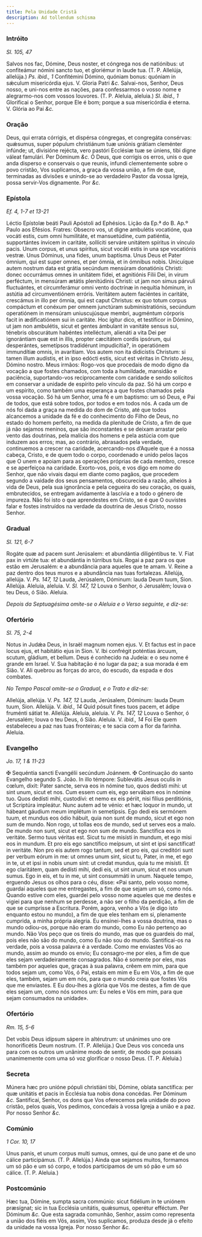 ```yaml
---
title: Pela Unidade Cristã
description: Ad tollendum schisma
---
```


### Intróito

_Sl. 105, 47_

<div class="grid grid-cols-2 gap-5">
  <span class="text-justify">
    Salvos nos fac, Dómine, Deus noster, et cóngrega nos de natiónibus: ut
    confiteámur nómini sancto tuo, et gloriémur in laude tua. (T. P. Allelúja,
    allelúja.) <em>Ps. ibid., 1</em> Confitémini Dómino, quóniam bonus: quóniam
    in sǽculum misericórdia ejus. V. Gloria Patri <em>&c.</em>
  </span>
  <span class="text-justify">
    Salvai-nos, Senhor, Deus nosso, e uni-nos entre as nações, para confessarmos
    o vosso nome e alegrarmo-nos com vossos louvores. (T. P. Aleluia, aleluia.)
    <em>Sl. ibid., 1</em> Glorificai o Senhor, porque Ele é bom; porque a sua misericórdia
    é eterna. V. Glória ao Pai <em>&c.</em>
  </span>
</div>

### Oração

<div class="grid grid-cols-2 gap-5">
  <span class="text-justify">
    Deus, qui errata córrigis, et dispérsa cóngregas, et congregáta consérvas:
    quǽsumus, super pópulum christiánum tuæ uniónis grátiam cleménter infúnde;
    ut, divisióne rejécta, vero pastóri Ecclésiæ tuæ se úniens, tibi digne
    váleat famulári. Per Dóminum <em>&c.</em>
  </span>
  <span class="text-justify">
    Ó Deus, que corrigis os erros, unis o que anda disperso e conservais o que
    reunis, infundi clementemente sobre o povo cristão, Vos suplicamos, a graça
    da vossa união, a fim de que, terminadas as divisões e unindo-se ao
    verdadeiro Pastor da vossa Igreja, possa servir-Vos dignamente. Por
    <em>&c.</em>
  </span>
</div>

### Epístola

_Ef. 4, 1-7 et 13-21_

<div class="grid grid-cols-2 gap-5">
  <span class="text-justify">
    Léctio Epístolæ beáti Pauli Apóstoli ad Ephésios.
  </span>
  <span class="text-justify">Lição da Ep.ª do B. Ap.º Paulo aos Efésios.</span>
  <span class="text-justify">
    Fratres: Obsecro vos, ut digne ambulétis vocatióne, qua vocáti estis, cum
    omni humilitáte, et mansuetúdine, cum patiéntia, supportántes ínvicem in
    caritáte, sollíciti serváre unitátem spíritus in vínculo pacis. Unum corpus,
    et unus spíritus, sicut vocáti estis in una spe vocatiónis vestræ. Unus
    Dóminus, una fides, unum baptísma. Unus Deus et Pater ómnium, qui est super
    omnes, et per ómnia, et in ómnibus nobis. Unicuíque autem nostrum data est
    grátia secúndum mensúram donatiónis Christi: donec occurrámus omnes in
    unitátem fídei, et agnitiónis Fílii Dei, in virum perféctum, in mensúram
    ætátis plenitúdinis Christi: ut jam non simus párvuli fluctuántes, et
    circumferámur omni vento doctrínæ in nequítia hóminum, in astútia ad
    circumventiónem erróris. Veritátem autem faciéntes in caritáte, crescámus in
    illo per ómnia, qui est caput Christus: ex quo totum corpus compáctum et
    conéxum per omnem junctúram subministratiónis, secúndum operatiónem in
    mensúram uniuscujúsque membri, augméntum córporis facit in ædificatiónem sui
    in caritáte. Hoc ígitur dico, et testíficor in Dómino, ut jam non ambulétis,
    sicut et gentes ámbulant in vanitáte sensus sui, ténebris obscurátum
    habéntes intelléctum, alienáti a vita Dei per ignorántiam quæ est in illis,
    propter cæcitátem cordis ipsórum, qui desperántes, semetípsos tradidérunt
    impudicítia?, in operatiónem immundítiæ omnis, in avarítiam. Vos autem non
    ita didicístis Christum: si tamen illum audístis, et in ipso edócti estis,
    sicut est véritas in Christo Jesu, Dómino nostro.
  </span>
  <span class="text-justify">
    Meus irmãos: Rogo-vos que procedais de modo digno da vocação a que fostes
    chamados, com toda a humildade, mansidão e paciência, suportando-vos
    reciprocamente com caridade e sendo solícitos em conservar a unidade de
    espírito pelo vínculo da paz. Só há um corpo e um espírito, como também uma
    esperança a que fostes chamados pela vossa vocação. Só há um Senhor, uma fé
    e um baptismo: um só Deus, e Pai de todos, que está sobre todos, por todos e
    em todos nós. A cada um de nós foi dada a graça na medida do dom de Cristo,
    até que todos alcancemos a unidade da fé e do conhecimento do Filho de Deus,
    no estado do homem perfeito, na medida da plenitude de Cristo, a fim de que
    já não sejamos meninos, que são inconstantes e se deixam arrastar pelo vento
    das doutrinas, pela malícia dos homens e pela astúcia com que induzem aos
    erros; mas, ao contrário, abrasados pela verdade, continuemos a crescer na
    caridade, acercando-nos d’Aquele que é a nossa cabeça, Cristo, e de quem
    todo o corpo, coordenado e unido pelos laços que O unem e apoiam para as
    operações próprias de cada membro, cresce e se aperfeiçoa na caridade.
    Exorto-vos, pois, e vos digo em nome do Senhor, que não vivais daqui em
    diante como pagãos, que procedem segundo a vaidade dos seus pensamentos,
    obscurecida a razão, alheios à vida de Deus, pela sua ignorância e pela
    cegueira do seu coração, os quais, embrutecidos, se entregam avidamente à
    lascívia e a todo o género de impureza. Não foi isto o que aprendestes em
    Cristo, se é que O ouvistes falar e fostes instruídos na verdade da doutrina
    de Jesus Cristo, nosso Senhor.
  </span>
</div>

### Gradual

_Sl. 121, 6-7_

<div class="grid grid-cols-2 gap-5">
  <span class="text-justify">
    Rogáte quæ ad pacem sunt Jerúsalem: et abundántia diligéntibus te. V. Fiat
    pax in virtúte tua: et abundántia in túrribus tuis.
  </span>
  <span class="text-justify">
    Rogai a paz para os que estão em Jerusalém: e a abundância para aqueles que
    te amam. V. Reine a paz dentro dos teus muros e a abundância nas tuas
    fortalezas.
  </span>
  <span class="text-justify">
    Allelúja, allelúja. V. <em>Ps. 147, 12</em> Lauda, Jerúsalem, Dóminum: lauda
    Deum tuum, Sion. Allelúja.
  </span>
  <span class="text-justify">
    Aleluia, aleluia. V. <em>Sl. 147, 12</em> Louva o Senhor, ó Jerusalém; louva
    o teu Deus, ó Sião. Aleluia.
  </span>
</div>

<em>Depois da Septuagésima omite-se o Aleluia e o Verso seguinte, e diz-se:</em>

### Ofertório

_Sl. 75, 2-4_

<div class="grid grid-cols-2 gap-5">
  <span class="text-justify">
    Notus in Judǽa Deus, in Israël magnum nomen ejus. V. Et factus est in pace
    locus ejus, et habitátio ejus in Sion. V. Ibi confrégit poténtias árcuum,
    scutum, gládium, et bellum.
  </span>
  <span class="text-justify">
    Deus é conhecido na Judeia: e o seu nome é grande em Israel. V. Sua
    habitação é no lugar da paz; a sua morada é em Sião. V. Ali quebrou as
    forças do arco, do escudo, da espada e dos combates.
  </span>
</div>

<em>No Tempo Pascal omite-se o Gradual, e o Trato e diz-se:</em>

<div class="grid grid-cols-2 gap-5">
  <span class="text-justify">
    Allelúja, allelúja. V. <em>Ps. 147, 12</em> Lauda, Jerúsalem, Dóminum: lauda
    Deum tuum, Sion. Allelúja. V. <em>ibid., 14</em> Quid pósuit fines tuos
    pacem, et ádipe fruménti sátiat te. Allelúja.
  </span>
  <span class="text-justify">
    Aleluia, aleluia. V. <em>Ps. 147, 12</em> Louva o Senhor, ó Jerusalém; louva
    o teu Deus, ó Sião. Aleluia. V. <em>ibid., 14</em> Foi Ele quem estabeleceu
    a paz nas tuas fronteiras; e te sacia com a flor da farinha. Aleluia.
  </span>
</div>

### Evangelho

_Jo. 17, 1 & 11-23_

<div class="grid grid-cols-2 gap-5">
  <span class="text-justify">
    <span class="text-red-500">&#10016;</span> Sequéntia sancti Evangélii
    secúndum Joánnem.
  </span>
  <span class="text-justify">
    <span class="text-red-500">&#10016;</span> Continuação do santo Evangelho
    segundo S. João.
  </span>
  <span class="text-justify">
    In illo témpore: Sublevátis Jesus oculis in cœlum, dixit: Pater sancte,
    serva eos in nómine tuo, quos dedísti mihi: ut sint unum, sicut et nos. Cum
    essem cum eis, ego servábam eos in nómine tuo. Quos dedísti mihi, custodívi:
    et nemo ex eis périit, nisi fílius perditiónis, ut Scriptúra impleátur. Nunc
    autem ad te vénio: et hæc loquor in mundo, ut hábeant gáudium meum implétum
    in semetípsis. Ego dedi eis sermónem tuum, et mundus eos ódio hábuit, quia
    non sunt de mundo, sicut et ego non sum de mundo. Non rogo, ut tollas eos de
    mundo, sed ut serves eos a malo. De mundo non sunt, sicut et ego non sum de
    mundo. Sanctífica eos in veritáte. Sermo tuus véritas est. Sicut tu me
    misísti in mundum, et ego misi eos in mundum. Et pro eis ego sanctífico
    meípsum, ut sint et ipsi sanctíficat! in veritáte. Non pro eis autem rogo
    tantum, sed et pro eis, qui creditóri sunt per verbum eórum in me: ut omnes
    unum sint, sicut tu, Pater, in me, et ego in te, ut et ipsi in nobis unum
    sint: ut credat mundus, quia tu me misísti. Et ego claritátem, quam dedísti
    mihi, dedi eis, ut sint unum, sicut et nos unum sumus. Ego in eis, et tu in
    me, ut sint consummáti in unum.
  </span>
  <span class="text-justify">
    Naquele tempo, erguendo Jesus os olhos para o céu, disse: «Pai santo, pelo
    vosso nome, guardai aqueles que me entregastes, a fim de que sejam um só,
    como nós. Quando estive com eles, guardei pelo vosso nome aqueles que me
    destes e vigiei para que nenhum se perdesse, a não ser o filho da perdição,
    a fim de que se cumprisse a Escritura. Porém, agora, venho a Vós (e digo
    isto enquanto estou no mundo), a fim de que eles tenham em si, plenamente
    cumprida, a minha própria alegria. Eu ensinei-lhes a vossa doutrina, mas o
    mundo odiou-os, porque não eram do mundo, como Eu não pertenço ao mundo. Não
    Vos peço que os tireis do mundo, mas que os guardeis do mal, pois eles não
    são do mundo, como Eu não sou do mundo. Santificai-os na verdade, pois a
    vossa palavra é a verdade. Como me enviastes Vós ao mundo, assim ao mundo os
    envio; Eu consagro-me por eles, a fim de que eles sejam verdadeiramente
    consagrados. Não é somente por eles, mas também por aqueles que, graças à
    sua palavra, crêem em mim, para que todos sejam um, como Vós, ó Pai, estais
    em mim e Eu em Vós, a fim de que eles, também, sejam um em nós, para que o
    mundo creia que fostes Vós que me enviastes. E Eu dou-lhes a glória que Vós
    me destes, a fim de que eles sejam um, como nós somos um: Eu neles e Vós em
    mim, para que sejam consumados na unidade».
  </span>
</div>

### Ofertório

_Rm. 15, 5-6_

<div class="grid grid-cols-2 gap-5">
  <span class="text-justify">
    Det vobis Deus idípsum sápere in altérutrum: ut unánimes uno ore
    honorificétis Deum nostrum. (T. P. Allelúja.)
  </span>
  <span class="text-justify">
    Que Deus vos conceda uns para com os outros um unânime modo de sentir, de
    modo que possais unanimemente com uma só voz glorificar o nosso Deus. (T. P.
    Aleluia.)
  </span>
</div>

### Secreta

<div class="grid grid-cols-2 gap-5">
  <span class="text-justify">
    Múnera hæc pro unióne pópuli christiáni tibi, Dómine, oblata sanctífica: per
    quæ unitátis et pacis in Ecclésia tua nobis dona concédas. Per Dóminum
    <em>&c.</em>
  </span>
  <span class="text-justify">
    Santificai, Senhor, os dons que Vos oferecemos pela unidade do povo cristão,
    pelos quais, Vos pedimos, concedais à vossa Igreja a união e a paz. Por
    nosso Senhor <em>&c.</em>
  </span>
</div>

### Comúnio

_1 Cor. 10, 17_

<div class="grid grid-cols-2 gap-5">
  <span class="text-justify">
    Unus panis, et unum corpus multi sumus, omnes, qui de uno pane et de uno
    cálice participámus. (T. P. Allelúja.)
  </span>
  <span class="text-justify">
    Ainda que sejamos muitos, formamos um só pão e um só corpo, e todos
    participamos de um só pão e um só cálice. (T. P. Aleluia.)
  </span>
</div>

### Postcomúnio

<div class="grid grid-cols-2 gap-5">
  <span class="text-justify">
    Hæc tua, Dómine, sumpta sacra commúnio: sicut fidélium in te uniónem
    præsígnat; sic in tua Ecclésia unitátis, quǽsumus, operétur efféctum. Per
    Dóminum <em>&c.</em>
  </span>
  <span class="text-justify">
    Que esta sagrada comunhão, Senhor, assim como representa a união dos fiéis
    em Vós, assim, Vos suplicamos, produza desde já o efeito da unidade na vossa
    Igreja. Por nosso Senhor <em>&c.</em>
  </span>
</div>
